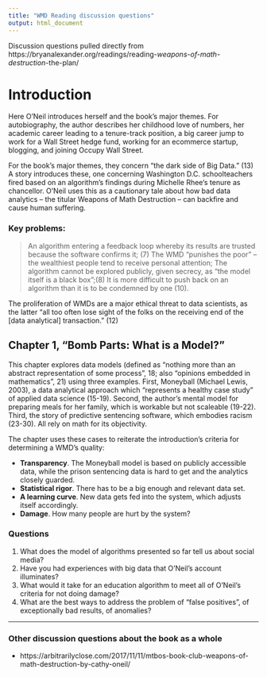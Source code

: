 ```yaml
---
title: "WMD Reading discussion questions"
output: html_document
---
```



Discussion questions pulled directly from
https://bryanalexander.org/readings/reading-_weapons-of-math-destruction_-the-plan/

# Introduction

Here O’Neil introduces herself and the book’s major themes.  For autobiography, the author describes her childhood love of numbers, her academic career leading to a tenure-track position, a big career jump to work for a Wall Street hedge fund, working for an ecommerce startup, blogging, and joining Occupy Wall Street.

For the book’s major themes, they concern “the dark side of Big Data.” (13)  A story introduces these, one concerning Washington D.C. schoolteachers fired based on an algorithm’s findings during Michelle Rhee‘s tenure as chancellor.   O’Neil uses this as a cautionary tale about how bad data analytics – the titular Weapons of Math Destruction – can backfire and cause human suffering.

### Key problems:

> An algorithm entering a feedback loop whereby its results are trusted because the software confirms it; (7)
  The WMD “punishes the poor” – the wealthiest people tend to receive personal attention;
  The algorithm cannot be explored publicly, given secrecy, as “the model itself is a black box”;(8)
  It is more difficult to push back on an algorithm than it is to be condemned by one (10).

The proliferation of WMDs are a major ethical threat to data scientists, as the latter “all too often lose sight of the folks on the receiving end of the [data analytical] transaction.” (12)

## Chapter 1, “Bomb Parts: What is a Model?”

This chapter explores data models (defined as “nothing more than an abstract representation of some process”, 18; also “opinions embedded in mathematics”, 21) using three examples.  First, Moneyball (Michael Lewis, 2003), a data analytical approach which “represents a healthy case study” of applied data science (15-19).  Second, the author’s mental model for preparing meals for her family, which is workable but not scaleable (19-22).  Third, the story of predictive sentencing software, which embodies racism (23-30).  All rely on math for its objectivity.

The chapter uses these cases to reiterate the introduction’s criteria for determining a WMD’s quality:

* **Transparency**.  The Moneyball model is based on publicly accessible data, while the prison sentencing data is hard to get and the analytics closely guarded.
* **Statistical rigor**.  There has to be a big enough and relevant data set.
* **A learning curve**.  New data gets fed into the system, which adjusts itself accordingly.
* **Damage**.  How many people are hurt by the system?

### Questions

1. What does the model of algorithms presented so far tell us about social media?
2. Have you had experiences with big data that O’Neil’s account illuminates?
3. What would it take for an education algorithm to meet all of O’Neil’s criteria for not doing damage?
4. What are the best ways to address the problem of “false positives”, of exceptionally bad results, of anomalies?




---

### Other discussion questions about the book as a whole
* https://arbitrarilyclose.com/2017/11/11/mtbos-book-club-weapons-of-math-destruction-by-cathy-oneil/





